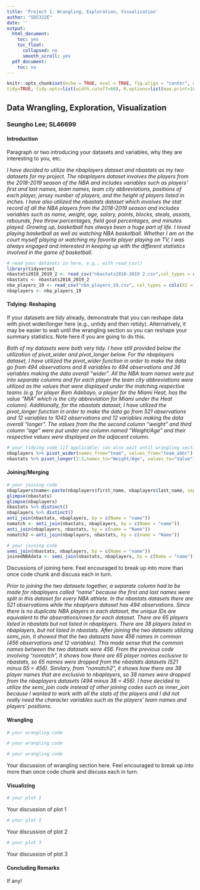 ```yaml
---
title: 'Project 1: Wrangling, Exploration, Visualization'
author: "SDS322E"
date: ''
output:
  html_document:
    toc: yes
    toc_float:
      collapsed: no
      smooth_scroll: yes
  pdf_document:
    toc: no
---
```


```r
knitr::opts_chunk$set(echo = TRUE, eval = TRUE, fig.align = "center", warning = F, message = F,
tidy=TRUE, tidy.opts=list(width.cutoff=60), R.options=list(max.print=100))
```

## Data Wrangling, Exploration, Visualization

### Seungho Lee; SL46699

#### Introduction 

Paragraph or two introducing your datasets and variables, why they are interesting to you, etc.

*I have decided to utilize the nbaplayers dataset and nbastats as my two datasets for my project. The nbaplayers dataset involves the players from the 2018-2019 season of the NBA and includes variables such as players' first and last names, team names, team city abbreviations, positions of each player, jersey number of players, and the height of players listed in inches. I have also utilized the nbastats dataset which involves the stat record of all the NBA players from the 2018-2019 season and includes variables such as name, weight, age, salary, points, blocks, steals, assists, rebounds, free throw percentages, field goal percentages, and minutes played. Growing up, basketball has always been a huge part of life. I loved playing basketball as well as watching NBA basketball. Whether I am on the court myself playing or watching my favorite player playing on TV, I was always engaged and interested in keeping up with the different statistics involved in the game of basketball.*
```R
# read your datasets in here, e.g., with read_csv()
library(tidyverse)
nbastats2018_2019_2 <- read_csv("nbastats2018-2019 2.csv",col_types = cols(Height = col_skip(), Weight = col_number(), Team = col_skip(), Age = col_number(), Salary = col_number(), Points = col_number(), Blocks = col_number(), Steals = col_number(), Assists = col_number(), Rebounds = col_number(), `FT%` = col_number(), FTA = col_skip(), `FG3%` = col_skip(), FG3A = col_skip(), `FG%` = col_number(), FGA = col_skip(), MP = col_number(), G = col_skip(), PER = col_skip(), OWS = col_skip(), DWS = col_skip(), WS = col_skip(), WS48 = col_skip(), USG = col_skip(), BPM = col_skip(), VORP = col_skip()))
nbastats <- nbastats2018_2019_2
nba_players_19 <- read_csv("nba_players_19.csv", col_types = cols(X1 = col_skip(), number = col_number(), height = col_number()))
nbaplayers <- nba_players_19
```

#### Tidying: Reshaping

If your datasets are tidy already, demonstrate that you can reshape data with pivot wider/longer here (e.g., untidy and then retidy). Alternatively, it may be easier to wait until the wrangling section so you can reshape your summary statistics. Note here if you are going to do this.

*Both of my datasets were both very tidy. I have still provided below the utilization of pivot_wider and pivot_longer below. For the nbaplayers dataset, I have utilized the pivot_wider function in order to make the data go from 494 observations and 8 variables to 494 observations and 36 variables making the data overall "wider". All the NBA team names were put into separate columns and for each player the team city abbreviations were utilized as the values that were displayed under the matching respective teams (e.g. for player Bam Adebayo, a player for the Miami Heat, has the value "MIA" which is the city abbreviation for Miami under the Heat column). Additionally, for the nbastats dataset, I have utilized the pivot_longer function in order to make the data go from 521 observations and 12 variables to 1042 observations and 12 variables making the data overall "longer". The values from the the second column "weight" and third column "age" were put under one column named "Weight/Age" and their respective values were displayed on the adjacent column.*
```R
# your tidying code (if applicable; can also wait until wrangling section)
nbaplayers %>% pivot_wider(names_from="team", values_from="team_abbr")
nbastats %>% pivot_longer(2:3,names_to="Weight/Age", values_to="Value")
```

    
#### Joining/Merging

```R
# your joining code
nbaplayers$name<-paste(nbaplayers$first_name, nbaplayers$last_name, sep=" ")
glimpse(nbastats)
glimpse(nbaplayers)
nbastats %>% distinct()
nbaplayers %>% distinct()
anti_join(nbastats, nbaplayers, by = c(Name = "name"))
nomatch <- anti_join(nbastats, nbaplayers, by = c(Name = "name"))
anti_join(nbaplayers, nbastats, by = c(name = "Name"))
nomatch2 <-anti_join(nbaplayers, nbastats, by = c(name = "Name"))

# your joining code
semi_join(nbastats, nbaplayers, by = c(Name = "name"))
joinedNBAdata <- semi_join(nbastats, nbaplayers, by = c(Name = "name"))
```

Discussions of joining here. Feel encouraged to break up into more than once code chunk and discuss each in turn.

*Prior to joining the two datasets together, a separate column had to be made for nbaplayers called "name" because the first and last names were split in this dataset for every NBA athlete. In the nbastats datasets there are 521 observations while the nbaplyers dataset has 494 observations. Since there is no duplicate NBA players in each dataset, the unique IDs are equivalent to the obserations/rows for each dataset. There are 65 players listed in nbastats but not listed in nbaplayers. There are 38 players listed in nbaplayers, but not listed in nbastats. After joining the two datasets utilizing semi_join, it showed that the two datasets have 456 names in common (456 observations and 12 variables). This made sense that the common names between the two datasets were 456. From the previous code involving "nomatch", it shows how there are 65 player names exclusive to nbastats, so 65 names were dropped from the nbastats datasets (521 minus 65 = 456). Similary, from "nomatch2", it shows how there are 38 player names that are exclusive to nbaplayers, so 38 names were dropped from the nbaplayers datasets (494 minus 38 = 456). I have decided to utilize the semi_join code instead of other joining codes such as inner_join because I wanted to work with all the stats of the players and I did not really need the character variables such as the players' team names and players' positions.*  

####  Wrangling

```R
# your wrangling code

# your wrangling code

# your wrangling code
```

Your discussion of wrangling section here. Feel encouraged to break up into more than once code chunk and discuss each in turn.


#### Visualizing

```R
# your plot 1
```

Your discussion of plot 1

```R
# your plot 2
```

Your discussion of plot 2

```R
# your plot 3
```

Your discussion of plot 3

#### Concluding Remarks

If any!




